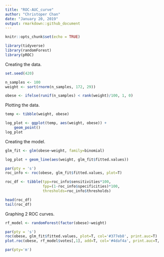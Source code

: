 ```yaml
---
title: "ROC-AUC_curve"
author: "Christoper Chan"
date: "January 20, 2019"
output: rmarkdown::github_document
---
```


```r
knitr::opts_chunk$set(echo = TRUE)
```

```r
library(tidyverse)
library(randomForest)
library(pROC)
```

Creating the data.
```r
set.seed(420)

n_samples <- 100
weight <- sort(rnorm(n_samples, 172, 29))

obese <- ifelse(runif(n_samples) < rank(weight)/100, 1, 0)
```

Plotting the data.
```r
temp <- tibble(weight, obese)

log_plot <- ggplot(temp, aes(weight, obese)) + 
    geom_point()
log_plot
```

Creating the model.
```r
glm_fit <- glm(obese~weight, family=binomial)

log_plot + geom_line(aes(weight, glm_fit$fitted.values))
```

```r
par(pty = 's')
roc_info <- roc(obese, glm_fit$fitted.values, plot=T)
```

```r
roc_df <- tibble(tpp=roc_info$sensitivities*100,
                 fpp=(1-roc_info$specificities)*100,
                 thresholds=roc_info$thresholds)

head(roc_df)
tail(roc_df)
```

Graphing 2 ROC curves.
```r
rf_model <- randomForest(factor(obese)~weight)
```

```r
par(pty = 's')
roc(obese, glm_fit$fitted.values, plot=T, col='#377eb8', print.auc=T)
plot.roc(obese, rf_model$votes[,1], add=T, col='#4daf4a', print.auc=T, print.auc.y=-80)
```

```r
par(pty='m')
```

















